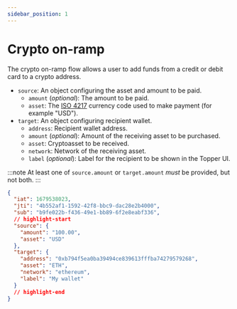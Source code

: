 ```yaml
---
sidebar_position: 1
---
```


# Crypto on-ramp

The crypto on-ramp flow allows a user to add funds from a credit or debit card to a crypto address.


<Tabs>
  <TabItem label="Schema" value="schema" default>

- `source`: An object configuring the asset and amount to be paid.
  - `amount` (_optional_): The amount to be paid.
  - `asset`: The [ISO 4217](https://www.iso.org/iso-4217-currency-codes.html) currency code used to make payment (for example "USD").
- `target`: An object configuring recipient wallet.
  - `address`: Recipient wallet address.
  - `amount` (_optional_): Amount of the receiving asset to be purchased.
  - `asset`: Cryptoasset to be received.
  - `network`: Network of the receiving asset.
  - `label` (_optional_): Label for the recipient to be shown in the Topper UI.

:::note
At least one of `source.amount` or `target.amount` _must_ be provided, but not both.
:::

  </TabItem>
  <TabItem label="Example" value="example">

```json
{
  "iat": 1679538023,
  "jti": "4b552af1-1592-42f8-bbc9-dac28e2b4000",
  "sub": "b9fe022b-f436-49e1-bb89-6f2e8eabf336",
  // highlight-start
  "source": {
    "amount": "100.00",
    "asset": "USD"
  },
  "target": {
    "address": "0xb794f5ea0ba39494ce839613fffba74279579268",
    "asset": "ETH",
    "network": "ethereum",
    "label": "My wallet"
  }
  // highlight-end
}
```

  </TabItem>
</Tabs>
